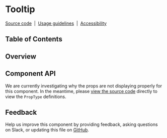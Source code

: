 
# Tooltip

[Source code](https://github.com/carbon-design-system/carbon/tree/master/packages/react/src/components/Tooltip)
&nbsp;|&nbsp;
[Usage guidelines](https://www.carbondesignsystem.com/components/tooltip/usage)
&nbsp;|&nbsp;
[Accessibility](https://www.carbondesignsystem.com/components/tooltip/accessibility)

## Table of Contents

## Overview

## Component API

We are currently investigating why the props are not displaying properly for
this component. In the meantime, please
[view the source code](https://github.com/carbon-design-system/carbon/blob/master/packages/react/src/components/Tooltip/Tooltip.js#L89-L202)
directly to view the `PropType` definitions.

<Props />

## Feedback

Help us improve this component by providing feedback, asking questions on Slack,
or updating this file on
[GitHub](https://github.com/carbon-design-system/carbon/edit/master/packages/react/src/components/Tooltip/Tooltip.mdx).
